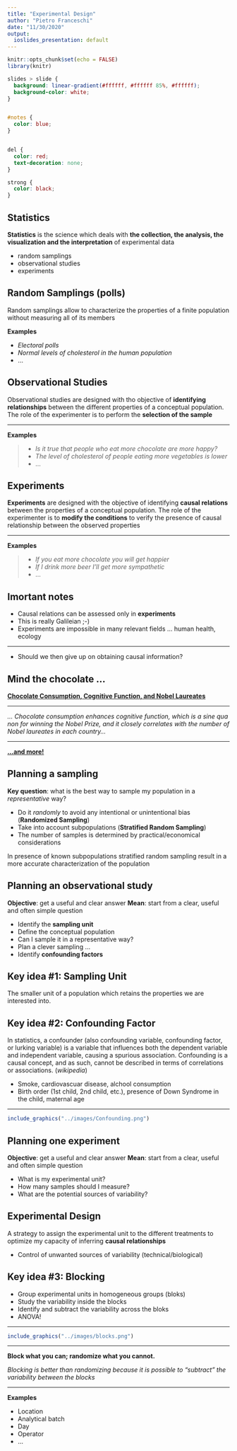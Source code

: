 ```yaml
---
title: "Experimental Design"
author: "Pietro Franceschi"
date: "11/30/2020"
output:
  ioslides_presentation: default
---
```


```r
knitr::opts_chunk$set(echo = FALSE)
library(knitr)
```


```css

slides > slide {
  background: linear-gradient(#ffffff, #ffffff 85%, #ffffff);
  background-color: white;
}


#notes {
  color: blue;
}


del {
  color: red;
  text-decoration: none;
}

strong {
  color: black;
}

```



## Statistics

**Statistics** is the science which deals with **the collection, the analysis, the visualization and the interpretation** of experimental data

* random samplings
* observational studies
* experiments


## Random Samplings (polls)

Random samplings allow to characterize the properties of a finite population without measuring all of its members

**Examples**

* *Electoral polls*
* *Normal levels of cholesterol in the human population*
* ...

## Observational Studies

Observational studies are designed with tho objective of **identifying relationships** between the different properties of a conceptual population. The role of the experimenter is to perform the **selection of the sample**

<hr>

**Examples**

>* *Is it true that people who eat more chocolate are more happy?*
>* *The level of cholesterol of people eating more vegetables is lower*
>* ...

## Experiments

**Experiments** are designed with the objective of identifying **causal relations** between the properties of a conceptual population. The role of the experimenter is to **modify the conditions** to verify the presence of causal relationship between the observed properties

<hr>

**Examples**

>* *If you eat more chocolate you will get happier*
>* *If I drink more beer I'll get more sympathetic*
>* ...


## Imortant notes

* Causal relations can be assessed only in **experiments**
* This is really Galileian ;-)
* Experiments are impossible in many relevant fields ... human health, ecology

<hr>

<div class="red2">
* Should we then give up on obtaining causal information?
<div>

## Mind the chocolate ... {.flexbox .vcenter}

<div class="centered">

[**Chocolate Consumption, Cognitive Function,
and Nobel Laureates**](http://www.biostat.jhsph.edu/courses/bio621/misc/Chocolate%20consumption%20cognitive%20function%20and%20nobel%20laurates%20(NEJM).pdf)

<hr>

<div class="red2">
*... Chocolate consumption enhances cognitive function, which is a sine qua non for winning the Nobel Prize, and it closely correlates with the number of Nobel laureates in each country... *
<div>

<hr>

[**...and more!**](https://tylervigen.com/spurious-correlations)
<div>

## Planning a sampling

**Key question**: what is the best way to sample my population in a _representative_ way?

* Do it _randomly_ to avoid any intentional or unintentional bias (**Randomized Sampling**)
* Take into account subpopulations (**Stratified Random Sampling**)
* The number of samples is determined by practical/economical considerations

In presence of known subpopulations stratified random sampling result in a more accurate characterization of the population

## Planning an observational study

**Objective**: get a useful and clear answer
**Mean**: start from a clear, useful and often simple question

* Identify the **sampling unit**
* Define the conceptual population
* Can I sample it in a representative way?
* Plan a clever sampling ...
* Identify **confounding factors** 


## Key idea #1: Sampling Unit
The smaller unit of a population which retains the properties we are interested into.


## Key idea #2: Confounding Factor

In statistics, a confounder (also confounding variable, confounding factor, or lurking variable) is a variable that influences both the dependent variable and independent variable, causing a spurious association. Confounding is a causal concept, and as such, cannot be described in terms of correlations or associations. (*wikipedia*)

* Smoke, cardiovascuar disease, alchool consumption
* Birth order (1st child, 2nd child, etc.), presence of Down Syndrome in the child, maternal age

---

```r
include_graphics("../images/Confounding.png")
```



## Planning one experiment

**Objective**: get a useful and clear answer
**Mean**: start from a clear, useful and often simple question

* What is my experimental unit?
* How many samples should I measure?
* What are the potential sources of variability?

## Experimental Design

A strategy to assign the experimental unit to the different treatments to optimize my capacity of inferring **causal relationships**

* Control of unwanted sources of variability (technical/biological)

## Key idea #3: Blocking

* Group experimental units in homogeneous groups (bloks)
* Study the variability inside the blocks
* Identify and subtract the variability across the bloks
* ANOVA!

---

```r
include_graphics("../images/blocks.png")
```


--- 

**Block what you can; randomize what you cannot.**


<div class="red2">
*Blocking is better than randomizing because it is possible to "subtract" the variability between the blocks*
<div>

<hr>

**Examples**

* Location 
* Analytical batch
* Day
* Operator 
* ...






